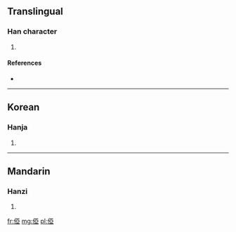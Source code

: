==Translingual==

===Han character===
{{Han char|rn=9|rad=人|as=08|sn=10|four=|canj=人一中一 (OMLM)}}

# {{defn|Han|sort=人08}}

====References====
* {{Han ref|kx=0106.200|dkj=00735|dj=0227.030|hdz=10171.010|uh=4FF9|ud=20473}}

----

==Korean==

===Hanja===
{{ko-hanja|hangeul=아|rv=a|mr=a}}

# {{defn|Korean|sort=人08}}

----

==Mandarin==

===Hanzi===
{{cmn-hanzi|pin=[[yà]] ([[ya4]])|wg=ya<sup>4</sup>}}

# {{defn|Mandarin|sort=人08}}

[[fr:俹]]
[[mg:俹]]
[[pl:俹]]